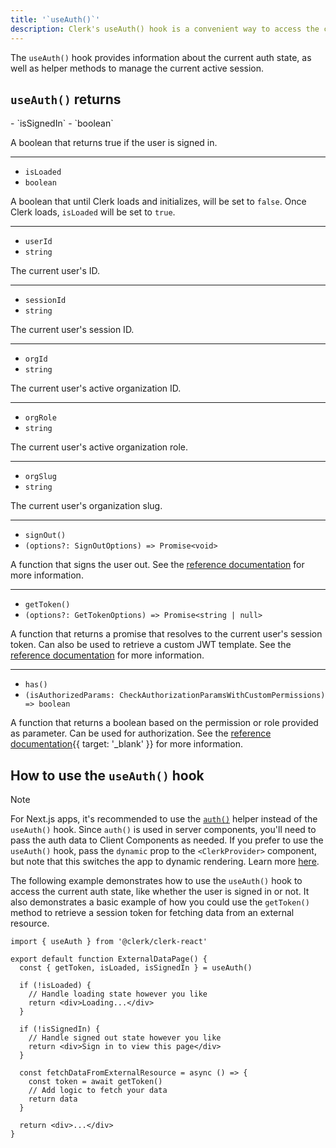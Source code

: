 ```yaml
---
title: '`useAuth()`'
description: Clerk's useAuth() hook is a convenient way to access the current auth state.
---
```


The `useAuth()` hook provides information about the current auth state, as well as helper methods to manage the current active session.

## `useAuth()` returns

<Properties>
  - `isSignedIn`
  - `boolean`

  A boolean that returns true if the user is signed in.

  ---

  - `isLoaded`
  - `boolean`

  A boolean that until Clerk loads and initializes, will be set to `false`. Once Clerk loads, `isLoaded` will be set to `true`.

  ---

  - `userId`
  - `string`

  The current user's ID.

  ---

  - `sessionId`
  - `string`

  The current user's session ID.

  ---

  - `orgId`
  - `string`

  The current user's active organization ID.

  ---

  - `orgRole`
  - `string`

  The current user's active organization role.

  ---

  - `orgSlug`
  - `string`

  The current user's organization slug.

  ---

  - `signOut()`
  - `(options?: SignOutOptions) => Promise<void>`

  A function that signs the user out. See the [reference documentation](/docs/references/javascript/clerk/clerk#sign-out) for more information.

  ---

  - `getToken()`
  - `(options?: GetTokenOptions) => Promise<string | null>`

  A function that returns a promise that resolves to the current user's session token. Can also be used to retrieve a custom JWT template. See the [reference documentation](/docs/references/javascript/session#get-token) for more information.

  ---

  - `has()`
  - `(isAuthorizedParams: CheckAuthorizationParamsWithCustomPermissions) => boolean`

  A function that returns a boolean based on the permission or role provided as parameter. Can be used for authorization. See the [reference documentation](/docs/references/nextjs/auth-object#has){{ target: '_blank' }} for more information.
</Properties>

## How to use the `useAuth()` hook

> [!NOTE]
> For Next.js apps, it's recommended to use the [`auth()`](/docs/references/nextjs/auth) helper instead of the `useAuth()` hook. Since `auth()` is used in server components, you'll need to pass the auth data to Client Components as needed. If you prefer to use the `useAuth()` hook, pass the `dynamic` prop to the `<ClerkProvider>` component, but note that this switches the app to dynamic rendering. Learn more [here](/docs/references/nextjs/rendering-modes).

The following example demonstrates how to use the `useAuth()` hook to access the current auth state, like whether the user is signed in or not. It also demonstrates a basic example of how you could use the `getToken()` method to retrieve a session token for fetching data from an external resource.

```tsx {{ filename: 'external-data-page.tsx' }}
import { useAuth } from '@clerk/clerk-react'

export default function ExternalDataPage() {
  const { getToken, isLoaded, isSignedIn } = useAuth()

  if (!isLoaded) {
    // Handle loading state however you like
    return <div>Loading...</div>
  }

  if (!isSignedIn) {
    // Handle signed out state however you like
    return <div>Sign in to view this page</div>
  }

  const fetchDataFromExternalResource = async () => {
    const token = await getToken()
    // Add logic to fetch your data
    return data
  }

  return <div>...</div>
}
```
